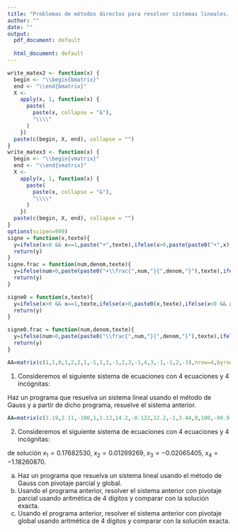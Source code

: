 ```yaml
---
title: "Problemas de métodos directos para resolver sistemas lineales. Método de Gauss y variantes."
author: ""
date: ""
output:
  pdf_document: default
              
  html_document: default
---
```


\newcommand{\m}[1]{\mathbf{#1}}
\newcommand{\s}[2]{\mathbf{#1}^{(#2)}}
\newcommand{\pe}[2]{#1^\top #2}

```r
write_matex2 <- function(x) {
  begin <- "\\begin{bmatrix}"
  end <- "\\end{bmatrix}"
  X <-
    apply(x, 1, function(x) {
      paste(
        paste(x, collapse = "&"),
        "\\\\"
      )
    })
  paste(c(begin, X, end), collapse = "")
}
write_matex3 <- function(x) {
  begin <- "\\begin{vmatrix}"
  end <- "\\end{vmatrix}"
  X <-
    apply(x, 1, function(x) {
      paste(
        paste(x, collapse = "&"),
        "\\\\"
      )
    })
  paste(c(begin, X, end), collapse = "")
}
options(scipen=999)
signe = function(x,texte){
  y=ifelse(x>0 && x==1,paste("+",texte),ifelse(x>0,paste(paste0("+",x),texte),ifelse(x<0 && x==-1,paste("-",texte),ifelse(x<0,paste(paste0("-",abs(x)),texte),""))))
  return(y)
}
signe.frac = function(num,denom,texte){
  y=ifelse(num>0,paste(paste0("+\\frac{",num,"}{",denom,"}"),texte),ifelse(num<0,paste(paste0("-\\frac{",abs(num),"}{",denom,"}"),texte),""))
  return(y)
}

signe0 = function(x,texte){
  y=ifelse(x>0 && x==1,texte,ifelse(x>0,paste0(x,texte),ifelse(x<0 && x==-1,paste("-",texte),ifelse(x<0,paste(paste0("-",abs(x)),texte),""))))
  return(y)
}

signe0.frac = function(num,denom,texte){
  y=ifelse(num>0,paste(paste0("\\frac{",num,"}{",denom,"}"),texte),ifelse(num<0,paste(paste0("-\\frac{",abs(num),"}{",denom,"}"),texte),""))
  return(y)
}
```

```r
AA=matrix(c(1,1,0,1,2,2,1,-1,1,1,-1,2,3,-1,4,3,-1,-1,2,-3),nrow=4,byrow=T)
```

(@) Consideremos el siguiente sistema de ecuaciones con $4$ ecuaciones y $4$ incógnitas:

\begin{align*}
`r signe0(AA[1,1],"x_1")` `r signe(AA[1,2],"x_2")`  `r signe(AA[1,3],"x_3")`  `r signe(AA[1,4],"x_4")`  & =  `r AA[1,5]`,\\
`r signe0(AA[2,1],"x_1")`  `r signe(AA[2,2],"x_2")`  `r signe(AA[2,3],"x_3")`  `r signe(AA[2,4],"x_4")`  &  =  `r AA[2,5]`,\\
`r signe0(AA[3,1],"x_1")`   `r signe(AA[3,2],"x_2")`  `r signe(AA[3,3],"x_3")` `r signe(AA[3,4],"x_4")`  & =  `r AA[3,5]`,\\
`r signe0(AA[4,1],"x_1")`  `r signe(AA[4,2],"x_2")`  `r signe(AA[4,3],"x_3")`  `r signe(AA[4,4],"x_4")`   & =   `r AA[4,5]`.
\end{align*}

Haz un programa que resuelva un sistema lineal usando el método de Gauss y a partir de dicho programa, resuelve el sistema anterior.

```r
AA=matrix(c(1.19,2.11,-100,1,1.12,14.2,-0.122,12.2,-1,3.44,0,100,-99.9,1,2.15,15.3,0.11,-13.1,-1,4.16),nrow=4,byrow=T)
```
(@) Consideremos el siguiente sistema de ecuaciones con $4$ ecuaciones y $4$ incógnitas:

\begin{align*}
`r signe0(AA[1,1],"x_1")` `r signe(AA[1,2],"x_2")`  `r signe(AA[1,3],"x_3")`  `r signe(AA[1,4],"x_4")`  & =  `r AA[1,5]`,\\
`r signe0(AA[2,1],"x_1")`  `r signe(AA[2,2],"x_2")`  `r signe(AA[2,3],"x_3")`  `r signe(AA[2,4],"x_4")`  &  =  `r AA[2,5]`,\\
`r signe0(AA[3,1],"x_1")`   `r signe0(AA[3,2],"x_2")`  `r signe(AA[3,3],"x_3")` `r signe(AA[3,4],"x_4")`  & =  `r AA[3,5]`,\\
`r signe0(AA[4,1],"x_1")`  `r signe(AA[4,2],"x_2")`  `r signe(AA[4,3],"x_3")`  `r signe(AA[4,4],"x_4")`   & =   `r AA[4,5]`.
\end{align*}

de solución $x_1=0.17682530,\ x_2=0.01269269,\ x_3=-0.02065405,\ x_4=-1.18260870$.

a) Haz un programa que resuelva un sistema lineal usando el método de Gauss con pivotaje parcial y global.
a) Usando el programa anterior, resolver el sistema anterior con pivotaje parcial usando aritmética de 4 dígitos y comparar con la solución exacta.
a) Usando el programa anterior, resolver el sistema anterior con pivotaje global usando aritmética de 4 dígitos y comparar con la solución exacta.



